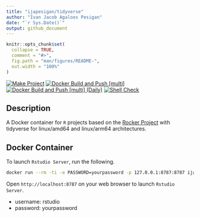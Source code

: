 ```yaml
---
title: "ijapesigan/tidyverse"
author: "Ivan Jacob Agaloos Pesigan"
date: "`r Sys.Date()`"
output: github_document
---
```


<!-- README.md is generated from .setup/readme/README.Rmd. Please edit that file -->

```r
knitr::opts_chunk$set(
  collapse = TRUE,
  comment = "#>",
  fig.path = "man/figures/README-",
  out.width = "100%"
)
```

<!-- badges: start -->
[![Make Project](https://github.com/ijapesigan/docker-tidyverse/actions/workflows/make.yml/badge.svg)](https://github.com/ijapesigan/docker-tidyverse/actions/workflows/make.yml)
[![Docker Build and Push [multi]](https://github.com/ijapesigan/docker-tidyverse/actions/workflows/docker-build-push-multi.yml/badge.svg)](https://github.com/ijapesigan/docker-tidyverse/actions/workflows/docker-build-push-multi.yml)
[![Docker Build and Push [multi] (Daily)](https://github.com/ijapesigan/docker-tidyverse/actions/workflows/docker-build-push-daily-multi.yml/badge.svg)](https://github.com/ijapesigan/docker-tidyverse/actions/workflows/docker-build-push-daily-multi.yml)
[![Shell Check](https://github.com/ijapesigan/docker-tidyverse/actions/workflows/shellcheck.yml/badge.svg)](https://github.com/ijapesigan/docker-tidyverse/actions/workflows/shellcheck.yml)
<!-- badges: end -->

## Description

A Docker container for `R` projects based on the [Rocker Project](https://rocker-project.org/) with tidyverse for linux/amd64 and linux/arm64 architectures.

## Docker Container

To launch `Rstudio Server`, run the following.

```bash
docker run --rm -ti -e PASSWORD=yourpassword -p 127.0.0.1:8787:8787 ijapesigan/tidyverse:main
```

Open `http://localhost:8787` on your web browser to launch `Rstudio Server`.

- username: rstudio
- password: yourpassword
